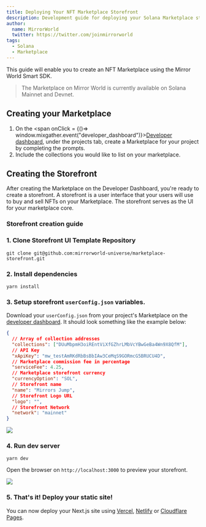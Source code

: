 ```yaml
---
title: Deploying Your NFT Marketplace Storefront
description: Development guide for deploying your Solana Marketplace storefront
author:
  name: MirrorWorld
  twitter: https://twitter.com/joinmirrorworld
tags:
  - Solana
  - Marketplace
---
```


This guide will enable you to create an NFT Marketplace using the Mirror World
Smart SDK.

> The Marketplace on Mirror World is currently available on Solana Mainnet and
> Devnet.

## Creating your Marketplace

1. On the <span onClick = {()=> window.mixgather.event("developer_dashboard")}>[Developer dashboard](https://app.mirrorworld.fun)</span>,
under the projects tab, create a Marketplace for your project by completing
the prompts.
2. Include the collections you would like to list on your marketplace.

## Creating the Storefront

After creating the Marketplace on the Developer Dashboard, you're ready to
create a storefront. A storefront is a user interface that your users will use
to buy and sell NFTs on your Marketplace. The storefront serves as the UI for
your marketplace core.

### Storefront creation guide

### 1. Clone Storefront UI Template Repository

```shell
git clone git@github.com:mirrorworld-universe/marketplace-storefront.git
```

### 2. Install dependencies

```shell
yarn install
```

### 3. Setup storefront `userConfig.json` variables.

Download your `userConfig.json` from your project's Marketplace on the [developer dashboard](https://app.mirrorworld.fun). It should look something like the example below:

```json
{
  // Array of collection addresses
  "collections": ["DUuMbpmH3oiREntViXfGZhrLMbVcYBwGeBa4Wn9X8QfM"],
  // API Key
  "xApiKey": "mw_testAmRKdRbBsBbIAw3CeMqS9GORmcG5BRUCU4D",
  // Marketplace commission fee in percentage
  "serviceFee": 4.25,
  // Marketplace storefront currency
  "currencyOption": "SOL",
  // Storefront name
  "name": "Mirrors Jump",
  // Storefront Logo URL
  "logo": "",
  // Storefront Network
  "network": "mainnet"
}
```

![](https://market-assets.mirrorworld.fun/dashboard/dashboard2.png)

### 4. Run dev server

```shell
yarn dev
```

Open the browser on `http://localhost:3000` to preview your storefront.

![](https://market-assets.mirrorworld.fun/dashboard/storefront.png)

### 5. That's it! Deploy your static site!

You can now deploy your Next.js site using [Vercel](https://vercel.com), [Netlify](https://netlify.com) or [Cloudflare Pages](https://pages.cloudflare.dev).